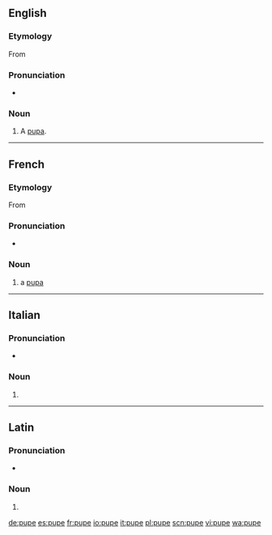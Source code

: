 ==English==

===Etymology===
From {{bor|en|fr|pupe|notext=1}}

===Pronunciation===
* {{IPA|/pjup/|lang=en}}

===Noun===
{{en-noun}}

# A [[pupa]].

{{Webster 1913}}

----

==French==

===Etymology===
From {{der|fr|la|pūpa}}

===Pronunciation===
* {{IPA|/pyp/|lang=fr}}

===Noun===
{{fr-noun|f}}

# a [[pupa]]

----

==Italian==

===Pronunciation===
* {{IPA|/'pu.pe/|lang=it}}

===Noun===
{{head|it|noun plural form|g=f}}

# {{plural of|pupa|lang=it}}

----

==Latin==

===Pronunciation===
* {{la-pronunc|pūpe}}

===Noun===
{{la-noun-form|pūpe}}

# {{inflection of|pūpus||voc|s|lang=la}}

[[de:pupe]]
[[es:pupe]]
[[fr:pupe]]
[[io:pupe]]
[[it:pupe]]
[[pl:pupe]]
[[scn:pupe]]
[[vi:pupe]]
[[wa:pupe]]